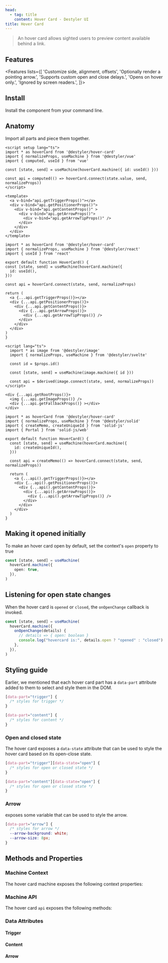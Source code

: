 ```yaml
---
head:
  - tag: title
    content: Hover Card - Destyler UI
title: Hover Card
---
```



> An hover card allows sighted users to preview content available behind a link.

<PreviewCode name="hover-card"></PreviewCode>

## Features

<Features lists={[
  'Customize side, alignment, offsets',
  'Optionally render a pointing arrow.',
  'Supports custom open and close delays.',
  'Opens on hover only.',
  'Ignored by screen readers.',
]}>
</Features>

## Install

Install the component from your command line.

<InstallShell name="hover-card" />


## Anatomy

Import all parts and piece them together.

<FrameworkLayout>

  <div slot='vue'>

  ```vue
  <script setup lang="ts">
import * as hoverCard from '@destyler/hover-card'
import { normalizeProps, useMachine } from '@destyler/vue'
import { computed, useId } from 'vue'

const [state, send] = useMachine(hoverCard.machine({ id: useId() }))

const api = computed(() => hoverCard.connect(state.value, send, normalizeProps))
</script>

<template>
    <a v-bind="api.getTriggerProps()"></a>
    <div v-bind="api.getPositionerProps()">
      <div v-bind="api.getContentProps()" >
        <div v-bind="api.getArrowProps()">
          <div v-bind="api.getArrowTipProps()" />
        </div>
      </div>
    </div>
</template>

  ```

  </div>
  <div slot='react'>

  ```tsx
  import * as hoverCard from '@destyler/hover-card'
import { normalizeProps, useMachine } from '@destyler/react'
import { useId } from 'react'

export default function HoverCard() {
  const [state, send] = useMachine(hoverCard.machine({
    id: useId(),
  }))

  const api = hoverCard.connect(state, send, normalizeProps)

  return (
    <a {...api.getTriggerProps()}></a>
    <div {...api.getPositionerProps()}>
      <div {...api.getContentProps()}>
        <div {...api.getArrowProps()}>
          <div {...api.getArrowTipProps()} />
        </div>
      </div>
    </div>
  )
}

  ```

  </div>
  <div slot='svelte'>

  ```svelte
  <script lang="ts">
    import * as image from '@destyler/image'
    import { normalizeProps, useMachine } from '@destyler/svelte'

    const id = $props.id()

    const [state, send] = useMachine(image.machine({ id }))

    const api = $derived(image.connect(state, send, normalizeProps))
  </script>

  <div {...api.getRootProps()}>
    <img {...api.getImageProps()} />
    <div {...api.getFallbackProps()} ></div>
  </div>
  ```

  </div>
  <div slot='solid'>

  ```tsx
  import * as hoverCard from '@destyler/hover-card'
  import { normalizeProps, useMachine } from '@destyler/solid'
  import { createMemo, createUniqueId } from 'solid-js'
  import { Portal } from 'solid-js/web'

  export default function HoverCard() {
    const [state, send] = useMachine(hoverCard.machine({
      id: createUniqueId(),
    }))

    const api = createMemo(() => hoverCard.connect(state, send, normalizeProps))

    return (
      <a {...api().getTriggerProps()}></a>
      <div {...api().getPositionerProps()}>
        <div {...api().getContentProps()}>
          <div {...api().getArrowProps()}>
            <div {...api().getArrowTipProps()} />
          </div>
        </div>
      </div>
    )
  }
  ```

  </div>

</FrameworkLayout>

## Making it opened initially

To make an hover card open by default, set the context's `open` property to true

```ts
const [state, send] = useMachine(
  hoverCard.machine({
    open: true,
  }),
)
```

## Listening for open state changes

When the hover card is `opened` or `closed`, the `onOpenChange` callback is invoked.

```ts
const [state, send] = useMachine(
  hoverCard.machine({
    onOpenChange(details) {
      // details => { open: boolean }
      console.log("hovercard is:", details.open ? "opened" : "closed")
    },
  }),
)
```

## Styling guide

Earlier, we mentioned that each hover card part has a `data-part` attribute added to them to 
select and style them in the DOM.

```css
[data-part="trigger"] {
  /* styles for trigger */
}

[data-part="content"] {
  /* styles for content */
}
```

### Open and closed state

The hover card exposes a `data-state` attribute that can be used to style 
the hover card based on its open-close state.

```css
[data-part="trigger"][data-state="open"] {
  /* styles for open or closed state */
}

[data-part="content"][data-state="open"] {
  /* styles for open or closed state */
}
```

### Arrow

exposes some variable that can be used to style the arrow.

```css
[data-part="arrow"] {
  /* styles for arrow */
  --arrow-background: white;
  --arrow-size: 8px;
}
```


## Methods and Properties

### Machine Context

The hover card machine exposes the following context properties:

<MachineTable name="hover-card"></MachineTable>

### Machine API

The hover card `api` exposes the following methods:

<APITable name="hover-card"></APITable>

### Data Attributes

#### Trigger

<StyleTable component="hover-card" nodeType="trigger" />

#### Content

<StyleTable component="hover-card" nodeType="content" />

#### Arrow

<StyleTable component="hover-card" nodeType="arrow" />
